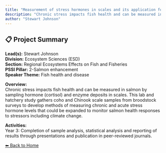 ```yaml
---
title: "Measurement of stress hormones in scales and its application for the identification of conditions causing chronic stress in Pacific Salmon."
description: "Chronic stress impacts fish health and can be measured in salmon by sampling hormone (cortisol) and enzyme deposits in scales. This lab and hatchery study gathers coho and Chinook scale samples from broodstock surveys to develop methods of measuring chronic and acute stress hormone levels that could be expanded to monitor salmon health responses to stressors including climate change."
author: "Stewart Johnson"
---
```


## 📋 Project Summary

**Lead(s):** Stewart Johnson  
**Division:** Ecosystem Sciences (ESD)  
**Section:** Regional Ecosystems Effects on Fish and Fisheries  
**PSSI Pillar:** 2-Salmon enhancement  
**Speaker Theme:** Fish health and disease  

**Overview:**  
Chronic stress impacts fish health and can be measured in salmon by sampling hormone (cortisol) and enzyme deposits in scales. This lab and hatchery study gathers coho and Chinook scale samples from broodstock surveys to develop methods of measuring chronic and acute stress hormone levels that could be expanded to monitor salmon health responses to stressors including climate change.   

**Activities:**  
Year 3:  Completion of sample analysis, statistical analysis and reporting of results through presentations and publication in peer-reviewed journals.

[⬅ Back to Home](../index.qmd)
